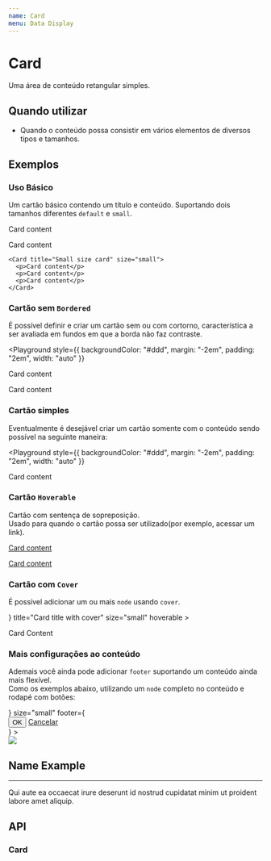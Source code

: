 ```yaml
---
name: Card
menu: Data Display
---
```




# Card

Uma área de conteúdo retangular simples.

## Quando utilizar

- Quando o conteúdo possa consistir em vários elementos de diversos tipos e tamanhos.

## Exemplos

### Uso Básico

Um cartão básico contendo um título e conteúdo. Suportando dois tamanhos diferentes `default` e `small`.

<Playground>
  <div>
    <Card title="Default size card" style={{ width: 300 }}>
      <p>Card content</p>
      <p>Card content</p>
    </Card>

    <Card title="Small size card" size="small">
      <p>Card content</p>
      <p>Card content</p>
      <p>Card content</p>
    </Card>

  </div>

</Playground>

### Cartão sem `Bordered`

É possível definir e criar um cartão sem ou com cortorno, característica a ser avaliada em fundos em que a borda não faz contraste.

<Playground
  style={{
    backgroundColor: "#ddd",
    margin: "-2em",
    padding: "2em",
    width: "auto"
  }}
>
  <Card title="Card title" bordered={false}>
    <p>Card content</p>
    <p>Card content</p>
  </Card>
</Playground>

### Cartão simples

Eventualmente é desejável criar um cartão somente com o conteúdo sendo possível na seguinte maneira:

<Playground
  style={{
    backgroundColor: "#ddd",
    margin: "-2em",
    padding: "2em",
    width: "auto"
  }}
>
  <Card>
    <p>Card content</p>
  </Card>
</Playground>

### Cartão `Hoverable`

Cartão com sentença de sopreposição.  
Usado para quando o cartão possa ser utilizado(por exemplo, acessar um link).

<Playground>
  <a href="#" style={{ textDecoration: "none" }}>
    <Card title="card with link" hoverable>
      <p>Card content</p>
      <p>Card content</p>
    </Card>
  </a>
</Playground>

### Cartão com `Cover`

É possível adicionar um ou mais `node` usando `cover`.

<Playground>
  <Card
    style={{ width: 240 }}
    cover={
      <img
        alt="image example"
        src="https://images.pexels.com/photos/1252983/pexels-photo-1252983.jpeg?cs=srgb&dl=pexels-lisa-1252983.jpg&fm=jpg"
      />
    }
    title="Card title with cover"
    size="small"
    hoverable
  >
    <p> Card Content </p>
  </Card>
</Playground>

### Mais configurações ao conteúdo

Ademais você ainda pode adicionar `footer` suportando um conteúdo ainda mais flexível.  
Como os exemplos abaixo, utilizando um `node` completo no conteúdo e rodapé com botões:

<Playground>
  <Card
    title="This is small card title"
    style={{ width: 300 }}
    cover={
      <img
        alt="example"
        src="https://images.unsplash.com/photo-1599147983579-b645239a5bf5?ixid=MnwxMjA3fDB8MHxwaG90by1wYWdlfHx8fGVufDB8fHx8&ixlib=rb-1.2.1&auto=format&fit=crop&w=751&q=80"
      />
    }
    size="small"
    footer={
      <div
        style={{
          display: "flex",
          margin: "1em",
          justifyContent: "space-around",
          alignItems: "center"
        }}
      >
        <Button type="primary">OK</Button>
        <a href="#" style={{ color: "#000", textDecoration: "none" }}>
          Cancelar
        </a>
      </div>
    }
  >
    <div style={{ margin: "0 1em" }}>
      <span
        style={{
          position: "relative",
          display: "inline-flex",
          overflow: "hidden",
          alignItems: "center"
        }}
      >
        <img
          style={{
            width: "32px",
            height: "32px",
            overflow: "hidden",
            background: "#ccc",
            borderRadius: "50%"
          }}
          src="https://images.unsplash.com/photo-1522075469751-3a6694fb2f61?ixid=MnwxMjA3fDB8MHxzZWFyY2h8Nnx8cHJvZmlsZSUyMHBpY3xlbnwwfHwwfHw%3D&ixlib=rb-1.2.1&auto=format&fit=crop&w=500&q=60"
        />
        <h2 style={{ margin: "1em" }}>Name Example</h2>
      </span>
      <hr style={{ marginTop: "-1em" }} />
      Qui aute ea occaecat irure deserunt id nostrud cupidatat minim ut proident
      labore amet aliquip.
    </div>
  </Card>
</Playground>

## API

### Card

<Props of={Card} />

